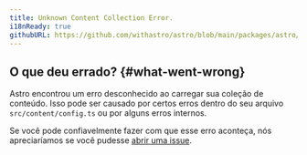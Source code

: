 ```yaml
---
title: Unknown Content Collection Error.
i18nReady: true
githubURL: https://github.com/withastro/astro/blob/main/packages/astro/src/core/errors/errors-data.ts
---
```


## O que deu errado? \{#what-went-wrong\}

Astro encontrou um erro desconhecido ao carregar sua coleção de conteúdo.
Isso pode ser causado por certos erros dentro do seu arquivo `src/content/config.ts` ou por alguns erros internos.

Se você pode confiavelmente fazer com que esse erro aconteça, nós apreciaríamos se você pudesse [abrir uma issue](https://astro.build/issues/).



